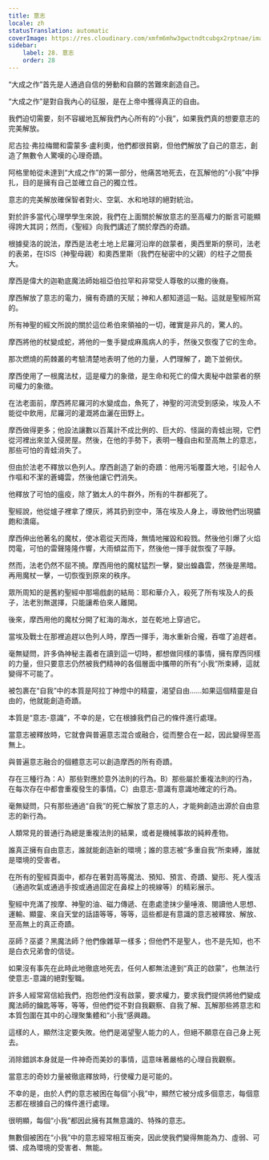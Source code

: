 ```yaml
---
title: 意志
locale: zh
statusTranslation: automatic
coverImage: https://res.cloudinary.com/xmfm6mhw3gwctndtcubgx2rptnae/image/upload/v1740468922/small_cover_tratado_de_psicologia_revolucionaria_a4c0dca4e0.webp
sidebar:
    label: 28. 意志
    order: 28
---
```

“大成之作”首先是人通過自信的勞動和自願的苦難來創造自己。

“大成之作”是對自我內心的征服，是在上帝中獲得真正的自由。

我們迫切需要，刻不容緩地瓦解我們內心所有的“小我”，如果我們真的想要意志的完美解放。

尼古拉·弗拉梅爾和雷蒙多·盧利奧，他們都很貧窮，但他們解放了自己的意志，創造了無數令人驚嘆的心理奇蹟。

阿格里帕從未達到“大成之作”的第一部分，他痛苦地死去，在瓦解他的“小我”中掙扎，目的是擁有自己並確立自己的獨立性。

意志的完美解放確保智者對火、空氣、水和地球的絕對統治。

對於許多當代心理學學生來說，我們在上面關於解放意志的至高權力的斷言可能顯得誇大其詞；然而，《聖經》向我們講述了關於摩西的奇蹟。

根據斐洛的說法，摩西是法老土地上尼羅河沿岸的啟蒙者，奧西里斯的祭司，法老的表弟，在ISIS（神聖母親）和奧西里斯（我們在秘密中的父親）的柱子之間長大。

摩西是偉大的迦勒底魔法師始祖亞伯拉罕和非常受人尊敬的以撒的後裔。

摩西解放了意志的電力，擁有奇蹟的天賦；神和人都知道這一點。這就是聖經所寫的。

所有神聖的經文所說的關於這位希伯來領袖的一切，確實是非凡的，驚人的。

摩西將他的杖變成蛇，將他的一隻手變成麻風病人的手，然後又恢復了它的生命。

那次燃燒的荊棘叢的考驗清楚地表明了他的力量，人們理解了，跪下並俯伏。

摩西使用了一根魔法杖，這是權力的象徵，是生命和死亡的偉大奧秘中啟蒙者的祭司權力的象徵。

在法老面前，摩西將尼羅河的水變成血，魚死了，神聖的河流受到感染，埃及人不能從中飲用，尼羅河的灌溉將血灑在田野上。

摩西做得更多；他設法讓數以百萬計不成比例的、巨大的、怪誕的青蛙出現，它們從河裡出來並入侵房屋。然後，在他的手勢下，表明一種自由和至高無上的意志，那些可怕的青蛙消失了。

但由於法老不釋放以色列人。摩西創造了新的奇蹟：他用污垢覆蓋大地，引起令人作嘔和不潔的蒼蠅雲，然後他讓它們消失。

他釋放了可怕的瘟疫，除了猶太人的牛群外，所有的牛群都死了。

聖經說，他從爐子裡拿了煙灰，將其扔到空中，落在埃及人身上，導致他們出現膿皰和潰瘍。

摩西伸出他著名的魔杖，使冰雹從天而降，無情地摧毀和殺戮。然後他引爆了火焰閃電，可怕的雷聲隆隆作響，大雨傾盆而下，然後他一揮手就恢復了平靜。

然而，法老仍然不屈不撓。摩西用他的魔杖猛烈一擊，變出蝗蟲雲，然後是黑暗。再用魔杖一擊，一切恢復到原來的秩序。

眾所周知的是舊約聖經中那場戲劇的結局：耶和華介入，殺死了所有埃及人的長子，法老別無選擇，只能讓希伯來人離開。

後來，摩西用他的魔杖分開了紅海的海水，並在乾地上穿過它。

當埃及戰士在那裡追趕以色列人時，摩西一揮手，海水重新合攏，吞噬了追趕者。

毫無疑問，許多偽神秘主義者在讀到這一切時，都想做同樣的事情，擁有摩西同樣的力量，但只要意志仍然被我們精神的各個層面中攜帶的所有“小我”所束縛，這就變得不可能了。

被包裹在“自我”中的本質是阿拉丁神燈中的精靈，渴望自由……如果這個精靈是自由的，他就能創造奇蹟。

本質是“意志-意識”，不幸的是，它在根據我們自己的條件進行處理。

當意志被釋放時，它就會與普遍意志混合或融合，從而整合在一起，因此變得至高無上。

與普遍意志融合的個體意志可以創造摩西的所有奇蹟。

存在三種行為：A）那些對應於意外法則的行為。B）那些屬於重複法則的行為，在每次存在中都會重複發生的事情。C）由意志-意識有意識地確定的行為。

毫無疑問，只有那些通過“自我”的死亡解放了意志的人，才能夠創造出源於自由意志的新行為。

人類常見的普通行為總是重複法則的結果，或者是機械事故的純粹產物。

誰真正擁有自由意志，誰就能創造新的環境；誰的意志被“多重自我”所束縛，誰就是環境的受害者。

在所有的聖經頁面中，都存在著對高等魔法、預知、預言、奇蹟、變形、死人復活（通過吹氣或通過手按或通過固定在鼻樑上的視線等）的精彩展示。

聖經中充滿了按摩、神聖的油、磁力傳遞、在患處塗抹少量唾液、閱讀他人思想、運輸、顯靈、來自天堂的話語等等，等等，這些都是有意識的意志被釋放、解放、至高無上的真正奇蹟。

巫師？巫婆？黑魔法師？他們像雜草一樣多；但他們不是聖人，也不是先知，也不是白衣兄弟會的信徒。

如果沒有事先在此時此地徹底地死去，任何人都無法達到“真正的啟蒙”，也無法行使意志-意識的絕對聖職。

許多人經常寫信給我們，抱怨他們沒有啟蒙，要求權力，要求我們提供將他們變成魔法師的鑰匙等等，等等，但他們從不對自我觀察、自我了解、瓦解那些將意志和本質包圍在其中的心理聚集體和“小我”感興趣。

這樣的人，顯然注定要失敗。他們是渴望聖人能力的人，但絕不願意在自己身上死去。

消除錯誤本身就是一件神奇而美妙的事情，這意味著嚴格的心理自我觀察。

當意志的奇妙力量被徹底釋放時，行使權力是可能的。

不幸的是，由於人們的意志被困在每個“小我”中，顯然它被分成多個意志，每個意志都在根據自己的條件進行處理。

很明顯，每個“小我”都因此擁有其無意識的、特殊的意志。

無數個被困在“小我”中的意志經常相互衝突，因此使我們變得無能為力、虛弱、可憐、成為環境的受害者、無能。

